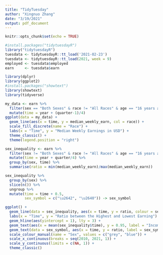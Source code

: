 ```yaml
---
title: "TidyTuesday"
author: "Xingnuo Zhang"
date: "3/19/2021"
output: pdf_document
---
```


```r
knitr::opts_chunk$set(echo = TRUE)
```

```r
#install.packages("tidytuesdayR")
library("tidytuesdayR")
tuesdata <- tidytuesdayR::tt_load('2021-02-23')
tuesdata <- tidytuesdayR::tt_load(2021, week = 9)
employed <- tuesdata$employed
earn     <- tuesdata$earn
```

```r
library(dplyr)
library(ggplot2)
#install.packages("showtext")
library(showtext)
library(tidyverse)
```

```r
my_data <- earn %>% 
  filter(sex == "Both Sexes" & race != "All Races" & age == "16 years and over") %>% 
  mutate(time = year + (quarter-1)/4)
ggplot(data = my_data) +
  geom_line(aes(x = time, y = median_weekly_earn, col = race)) +
  scale_fill_discrete(name = "Race") +
  labs(x = "Time", y = "Median Weekly Earnings in USD") +
  theme_classic() +
  theme(legend.position = "right")
```

```r
sex_inequality <- earn %>% 
  filter(sex != "Both Sexes" & race != "All Races" & age == "16 years and over") %>% 
  mutate(time = year + quarter/4) %>% 
  group_by(sex, time) %>% 
  summarise(ratio = min(median_weekly_earn)/max(median_weekly_earn))

sex_inequality %>% 
  group_by(sex) %>% 
  slice(n()) %>% 
  ungroup %>%
  mutate(time = time + 0.5,
         sex_symbol = c("\u2642", "\u2640")) -> sex_symbol

ggplot() +
  geom_line(data = sex_inequality, aes(x = time, y = ratio, colour = sex), size = 0.5) +
  labs(x = "Time", y = "Ratio between the Highest and Lowest Earning") +
  geom_hline(aes(yintercept = 1), lty = 3) +
  geom_text(aes(x = mean(sex_inequality$time), y = 0.95, label = "Income Party"), size = 5) +
  geom_text(data = sex_symbol, aes(x = time, y = ratio, label = sex_symbol), size = 10) +
  scale_colour_manual(name = "Sex", values = c("grey", "blue")) +
  scale_x_continuous(breaks = seq(2010, 2021, 1)) +
  scale_y_continuous(limits = c(NA, 1)) +
  theme_classic()
```









